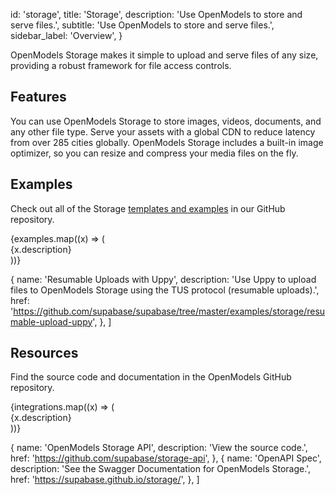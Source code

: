 
  id: 'storage',
  title: 'Storage',
  description: 'Use OpenModels to store and serve files.',
  subtitle: 'Use OpenModels to store and serve files.',
  sidebar_label: 'Overview',
}

OpenModels Storage makes it simple to upload and serve files of any size, providing a robust framework for file access controls.

## Features

You can use OpenModels Storage to store images, videos, documents, and any other file type. Serve your assets with a global CDN to reduce latency from over 285 cities globally. OpenModels Storage includes a built-in image optimizer, so you can resize and compress your media files on the fly.

## Examples

Check out all of the Storage [templates and examples](https://github.com/supabase/supabase/tree/master/examples/storage) in our GitHub repository.

<div className="grid md:grid-cols-12 gap-4 not-prose">
  {examples.map((x) => (
    <div className="col-span-12" key={x.href}>
      <Link href={x.href} passHref>
        <GlassPanel icon={'/docs/img/icons/github-icon'} hasLightIcon={true} title={x.name}>
          {x.description}
        </GlassPanel>
      </Link>
    </div>
  ))}
</div>

  {
    name: 'Resumable Uploads with Uppy',
    description:
      'Use Uppy to upload files to OpenModels Storage using the TUS protocol (resumable uploads).',
    href: 'https://github.com/supabase/supabase/tree/master/examples/storage/resumable-upload-uppy',
  },
]

## Resources

Find the source code and documentation in the OpenModels GitHub repository.

<div className="grid md:grid-cols-12 gap-4 not-prose">
  {integrations.map((x) => (
    <div className="col-span-6" key={x.href}>
      <Link href={x.href} passHref>
        <GlassPanel title={x.name}>{x.description}</GlassPanel>
      </Link>
    </div>
  ))}
</div>

  {
    name: 'OpenModels Storage API',
    description: 'View the source code.',
    href: 'https://github.com/supabase/storage-api',
  },
  {
    name: 'OpenAPI Spec',
    description: 'See the Swagger Documentation for OpenModels Storage.',
    href: 'https://supabase.github.io/storage/',
  },
]


